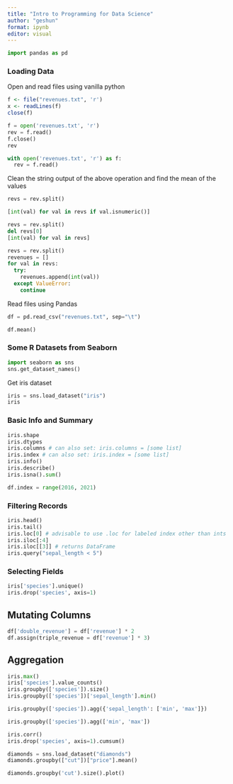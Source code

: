 ```yaml
---
title: "Intro to Programming for Data Science"
author: "geshun"
format: ipynb
editor: visual
---
```


```python
import pandas as pd
```

### Loading Data

Open and read files using vanilla python

```r
f <- file("revenues.txt", 'r')
x <- readLines(f)
close(f)
```

```python
f = open('revenues.txt', 'r')
rev = f.read()
f.close()
rev
```

```python
with open('revenues.txt', 'r') as f:
  rev = f.read()
```

Clean the string output of the above operation and find the mean of the values

```python
revs = rev.split()
```

```python
[int(val) for val in revs if val.isnumeric()]
```

```python
revs = rev.split()
del revs[0]
[int(val) for val in revs]
```

```python
revs = rev.split()
revenues = []
for val in revs:
  try:
    revenues.append(int(val))
  except ValueError:
    continue
```

Read files using Pandas

```python
df = pd.read_csv("revenues.txt", sep="\t")
```

```python
df.mean()
```

### Some R Datasets from Seaborn

```python
import seaborn as sns
sns.get_dataset_names()
```

Get iris dataset

```python
iris = sns.load_dataset("iris")
iris
```

### Basic Info and Summary

```python
iris.shape
iris.dtypes
iris.columns # can also set: iris.columns = [some list]
iris.index # can also set: iris.index = [some list]
iris.info()
iris.describe()
iris.isna().sum()
```

```python
df.index = range(2016, 2021)
```

### Filtering Records

```python
iris.head()
iris.tail()
iris.loc[0] # advisable to use .loc for labeled index other than ints
iris.iloc[:4]
iris.iloc[[3]] # returns DataFrame
iris.query("sepal_length < 5")
```

### Selecting Fields

```python
iris['species'].unique()
iris.drop('species', axis=1)
```

## Mutating Columns

```python
df['double_revenue'] = df['revenue'] * 2
df.assign(triple_revenue = df['revenue'] * 3)
```

## Aggregation

```python
iris.max()
iris['species'].value_counts()
iris.groupby(['species']).size()
iris.groupby(['species'])['sepal_length'].min()
```

```python
iris.groupby(['species']).agg({'sepal_length': ['min', 'max']})
```

```python
iris.groupby(['species']).agg(['min', 'max'])
```

```python
iris.corr()
iris.drop('species', axis=1).cumsum()
```

```python
diamonds = sns.load_dataset("diamonds")
diamonds.groupby(["cut"])["price"].mean()
```

```python
diamonds.groupby('cut').size().plot()
```
